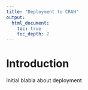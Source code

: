 ```yaml
---
title: "Deployment to CRAN"
output:
  html_document:
    toc: true
    toc_depth: 2
---
```


# Introduction

Initial blabla about deployment
